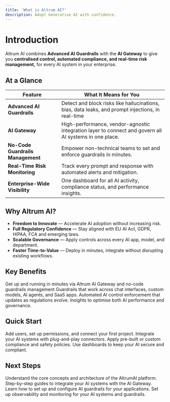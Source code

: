 ```yaml
---
title: 'What is Altrum AI?'
description: Adopt Generative AI with confidence.
---
```


# Introduction

Altrum AI combines **Advanced AI Guardrails** with the **AI Gateway** to give you **centralised control, automated compliance, and real-time risk management,** for every AI system in your enterprise.

## At a Glance

| **Feature** | **What It Means for You** |
| --- | --- |
| **Advanced AI Guardrails** | Detect and block risks like hallucinations, bias, data leaks, and prompt injections, in real-time |
| **AI Gateway** | High-performance, vendor-agnostic integration layer to connect and govern all AI systems in one place. |
| **No-Code Guardrails Management** | Empower non-technical teams to set and enforce guardrails in minutes. |
| **Real-Time Risk Monitoring** | Track every prompt and response with automated alerts and mitigation. |
| **Enterprise-Wide Visibility** | One dashboard for all AI activity, compliance status, and performance insights. |

## Why Altrum AI?

- **Freedom to Innovate** — Accelerate AI adoption without increasing risk.
- **Full Regulatory Confidence** — Stay aligned with EU AI Act, GDPR, HIPAA, FCA and emerging laws.
- **Scalable Governance** — Apply controls across every AI app, model, and department.
- **Faster Time-to-Value** — Deploy in minutes, integrate without disrupting existing workflows.

## Key Benefits

<Columns cols={2}>
  <Card title="Rapid Integration">
    Get up and running in minutes via Altrum AI Gateway and no-code guardrails management
  </Card>
  <Card title="Comprehensive Risk Control">
    Guardrails that work across chat interfaces, custom models, AI agents, and SaaS apps.
  </Card>
  <Card title="Continuous Compliance">
    Automated AI control enforcement that updates as regulations evolve.
  </Card>
  <Card title="Actionable Intelligence">
    Insights to optimise both AI performance and governance.
  </Card>
</Columns>

## Quick Start

<Steps>
  <Step title="Onboard Your Organisation">
    Add users, set up permissions, and connect your first project.
  </Step>
  <Step title="Connect via AI Gateway">
    Integrate your AI systems with plug-and-play connectors.
  </Step>
  <Step title="Configure Guardrails">
    Apply pre-built or custom compliance and safety policies.
  </Step>
  <Step title="Monitor & Optimise">
    Use dashboards to keep your AI secure and compliant.
  </Step>
</Steps>

## Next Steps

<Columns cols={2}>
  <Card
    title="Platform Guide"
    icon="layer-group"
    href="/product-guide/ai-systems"
    arrow="true"
    cta="Learn More"
  >
    Understand the core concepts and architecture of the AltrumAI platform.
  </Card>
  <Card
    title="AI Gateway Integration"
    icon="code"
    href="/ai-gateway/Introduction/getting-started"
    arrow="true"
    cta="Get Started"
  >
    Step-by-step guides to integrate your AI systems with the AI Gateway.
  </Card>
  <Card
    title="Guardrails Configuration"
    icon="shield-halved"
    href="/product-guide/guardrail-config"
    arrow="true"
    cta="Configure"
  >
    Learn how to set up and configure AI guardrails for your applications.
  </Card>
  <Card
    title="Monitoring & Analytics"
    icon="chart-line"
    href="/product-guide/observability"
    arrow="true"
    cta="Monitor"
  >
    Set up observability and monitoring for your AI systems and guardrails.
  </Card>
</Columns>

